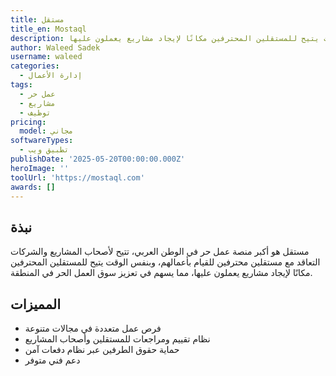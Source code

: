 ```yaml
---
title: مستقل
title_en: Mostaql
description: منصة عربية للعمل الحر تتيح لأصحاب المشاريع والشركات التعاقد مع مستقلين محترفين للقيام بأعمالهم، وبنفس الوقت يتيح للمستقلين المحترفين مكانًا لإيجاد مشاريع يعملون عليها.
author: Waleed Sadek
username: waleed
categories:
  - إدارة الأعمال
tags:
  - عمل حر
  - مشاريع
  - توظيف
pricing:
  model: مجاني
softwareTypes:
  - تطبيق ويب
publishDate: '2025-05-20T00:00:00.000Z'
heroImage: ''
toolUrl: 'https://mostaql.com'
awards: []
---
```

## نبذة
مستقل هو أكبر منصة عمل حر في الوطن العربي، تتيح لأصحاب المشاريع والشركات التعاقد مع مستقلين محترفين للقيام بأعمالهم، وبنفس الوقت يتيح للمستقلين المحترفين مكانًا لإيجاد مشاريع يعملون عليها، مما يسهم في تعزيز سوق العمل الحر في المنطقة.

## المميزات
- فرص عمل متعددة في مجالات متنوعة
- نظام تقييم ومراجعات للمستقلين وأصحاب المشاريع
- حماية حقوق الطرفين عبر نظام دفعات آمن
- دعم فني متوفر
